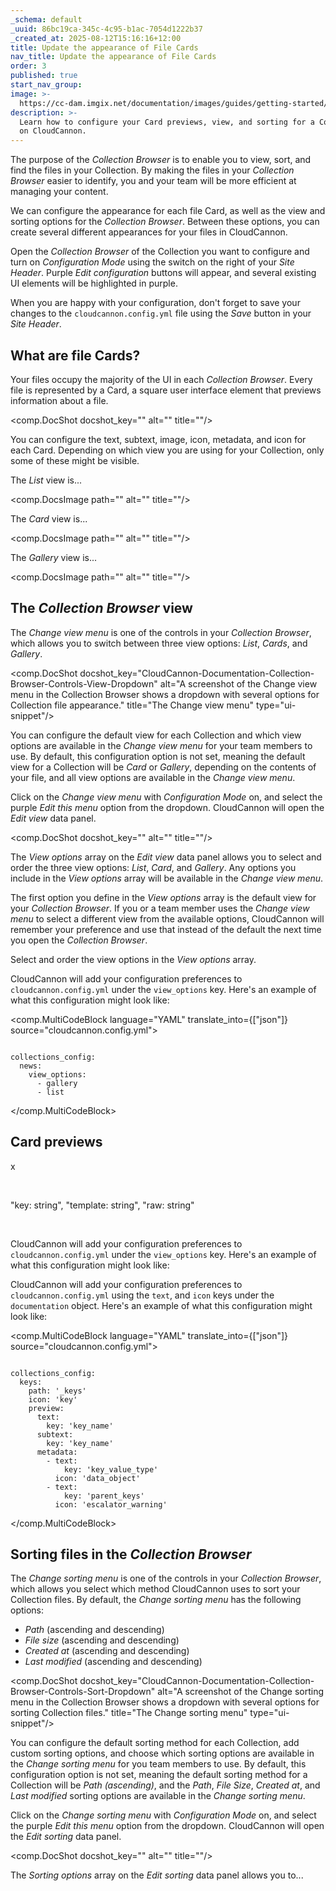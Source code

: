 ```yaml
---
_schema: default
_uuid: 86bc19ca-345c-4c95-b1ac-7054d1222b37
_created_at: 2025-08-12T15:16:16+12:00
title: Update the appearance of File Cards
nav_title: Update the appearance of File Cards
order: 3
published: true
start_nav_group:
image: >-
  https://cc-dam.imgix.net/documentation/images/guides/getting-started/guide-thumbnails/CloudCannon-Getting-Started-Thumbnail-Universal.png
description: >-
  Learn how to configure your Card previews, view, and sorting for a Collection
  on CloudCannon.
---
```

The purpose of the *Collection Browser* is to enable you to view, sort, and find the files in your Collection. By making the files in your *Collection Browser* easier to identify, you and your team will be more efficient at managing your content.

We can configure the appearance for each file Card, as well as the view and sorting options for the *Collection Browser*. Between these options, you can create several different appearances for your files in CloudCannon.

Open the *Collection Browser* of the Collection you want to configure and turn on *Configuration Mode* using the switch on the right of your *Site Header*. Purple *Edit configuration* buttons will appear, and several existing UI elements will be highlighted in purple.

When you are happy with your configuration, don't forget to save your changes to the `cloudcannon.config.yml` file using the *Save* button in your *Site Header*.

## What are file Cards?

Your files occupy the majority of the UI in each *Collection Browser*. Every file is represented by a Card, a square user interface element that previews information about a file.

<comp.DocShot docshot_key="" alt="" title=""/>

You can configure the text, subtext, image, icon, metadata, and icon for each Card. Depending on which view you are using for your Collection, only some of these might be visible.

The *List* view is...

<comp.DocsImage path="" alt="" title=""/>

The *Card* view is...

<comp.DocsImage path="" alt="" title=""/>

The *Gallery* view is...

<comp.DocsImage path="" alt="" title=""/>

## The *Collection Browser* view

The *Change view menu* is one of the controls in your *Collection Browser*, which allows you to switch between three view options: *List*, *Cards*, and *Gallery*.

<comp.DocShot docshot_key="CloudCannon-Documentation-Collection-Browser-Controls-View-Dropdown" alt="A screenshot of the Change view menu in the Collection Browser shows a dropdown with several options for Collection file appearance." title="The Change view menu" type="ui-snippet"/>

You can configure the default view for each Collection and which view options are available in the *Change view menu* for your team members to use. By default, this configuration option is not set, meaning the default view for a Collection will be *Card* or *Gallery*, depending on the contents of your file, and all view options are available in the *Change view menu*.

Click on the *Change view menu* with *Configuration Mode* on, and select the purple *Edit this menu* option from the dropdown. CloudCannon will open the *Edit view* data panel.

<comp.DocShot docshot_key="" alt="" title=""/>

The *View options* array on the *Edit view* data panel allows you to select and order the three view options: *List*, *Card*, and *Gallery*. Any options you include in the *View options* array will be available in the *Change view menu*.

The first option you define in the *View options* array is the default view for your *Collection Browser*. If you or a team member uses the *Change view menu* to select a different view from the available options, CloudCannon will remember your preference and use that instead of the default the next time you open the *Collection Browser*.

Select and order the view options in the *View options* array.

CloudCannon will add your configuration preferences to `cloudcannon.config.yml` under the `view_options` key. Here's an example of what this configuration might look like:

<comp.MultiCodeBlock language="YAML" translate_into={["json"]} source="cloudcannon.config.yml">
``````````

collections_config:
  news:
    view_options:
      - gallery
      - list

``````````
</comp.MultiCodeBlock>

## Card previews

x

&nbsp;

"key: string", "template: string", "raw: string"

&nbsp;

CloudCannon will add your configuration preferences to `cloudcannon.config.yml` under the `view_options` key. Here's an example of what this configuration might look like:

CloudCannon will add your configuration preferences to `cloudcannon.config.yml` using the `text`, and `icon` keys under the `documentation` object. Here's an example of what this configuration might look like:

<comp.MultiCodeBlock language="YAML" translate_into={["json"]} source="cloudcannon.config.yml">
``````````

collections_config:
  keys:
    path: '_keys'
    icon: 'key'
    preview:
      text:
        key: 'key_name'
      subtext:
        key: 'key_name'
      metadata:
        - text:
            key: 'key_value_type'
          icon: 'data_object'
        - text:
            key: 'parent_keys'
          icon: 'escalator_warning'

``````````
</comp.MultiCodeBlock>

## Sorting files in the *Collection Browser*

The *Change sorting menu* is one of the controls in your *Collection Browser*, which allows you select which method CloudCannon uses to sort your Collection files. By default, the *Change sorting menu* has the following options:

* *Path* (ascending and descending)
* *File size* (ascending and descending)
* *Created at* (ascending and descending)
* *Last modified* (ascending and descending)

<comp.DocShot docshot_key="CloudCannon-Documentation-Collection-Browser-Controls-Sort-Dropdown" alt="A screenshot of the Change sorting menu in the Collection Browser shows a dropdown with several options for sorting Collection files." title="The Change sorting menu" type="ui-snippet"/>

You can configure the default sorting method for each Collection, add custom sorting options, and choose which sorting options are available in the *Change sorting menu* for you team members to use. By default, this configuration option is not set, meaning the default sorting method for a Collection will be *Path (ascending)*, and the *Path*, *File Size*, *Created at*, and *Last modified* sorting options are available in the *Change sorting menu*.

Click on the *Change sorting menu* with *Configuration Mode* on, and select the purple *Edit this menu* option from the dropdown. CloudCannon will open the *Edit sorting* data panel.

<comp.DocShot docshot_key="" alt="" title=""/>

The *Sorting options* array on the *Edit sorting* data panel allows you to...